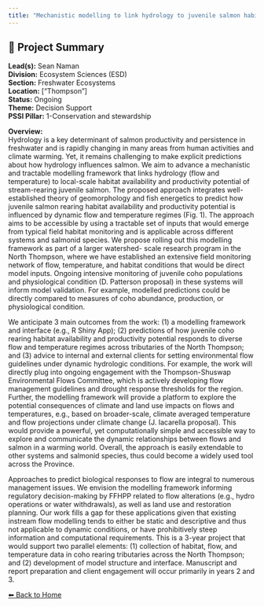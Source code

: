 ```yaml
---
title: "Mechanistic modelling to link hydrology to juvenile salmon habitat quality and productivity"
---
```


## 🧬 Project Summary

**Lead(s):** Sean Naman  
**Division:** Ecosystem Sciences (ESD)  
**Section:** Freshwater Ecosystems  
**Location:** ["Thompson"]  
**Status:** Ongoing  
**Theme:** Decision Support  
**PSSI Pillar:** 1-Conservation and stewardship  

**Overview:**  
Hydrology is a key determinant of salmon productivity and persistence in
freshwater and is rapidly changing in many areas from human activities and
climate warming. Yet, it remains challenging to make explicit predictions
about how hydrology influences salmon. We aim to advance a mechanistic and
tractable modelling framework that links hydrology (flow and temperature) to
local-scale habitat availability and productivity potential of stream-rearing
juvenile salmon. The proposed approach integrates well-established theory of
geomorphology and fish energetics to predict how juvenile salmon rearing
habitat availability and productivity potential is influenced by dynamic flow
and temperature regimes (Fig. 1). The approach aims to be accessible by using
a tractable set of inputs that would emerge from typical field habitat
monitoring and is applicable across different systems and salmonid species. We
propose rolling out this modelling framework as part of a larger watershed-
scale research program in the North Thompson, where we have established an
extensive field monitoring network of flow, temperature, and habitat
conditions that would be direct model inputs. Ongoing intensive monitoring of
juvenile coho populations and physiological condition (D. Patterson proposal)
in these systems will inform model validation. For example, modelled
predictions could be directly compared to measures of coho abundance,
production, or physiological condition.

We anticipate 3 main outcomes from the work: (1) a modelling framework and
interface (e.g., R Shiny App); (2) predictions of how juvenile coho rearing
habitat availability and productivity potential responds to diverse flow and
temperature regimes across tributaries of the North Thompson; and (3) advice
to internal and external clients for setting environmental flow guidelines
under dynamic hydrologic conditions. For example, the work will directly plug
into ongoing engagement with the Thompson-Shuswap Environmental Flows
Committee, which is actively developing flow management guidelines and drought
response thresholds for the region. Further, the modelling framework will
provide a platform to explore the potential consequences of climate and land
use impacts on flows and temperatures, e.g., based on broader-scale, climate
averaged temperature and flow projections under climate change (J. Iacarella
proposal). This would provide a powerful, yet computationally simple and
accessible way to explore and communicate the dynamic relationships between
flows and salmon in a warming world. Overall, the approach is easily
extendable to other systems and salmonid species, thus could become a widely
used tool across the Province.

Approaches to predict biological responses to flow are integral to numerous
management issues. We envision the modelling framework informing regulatory
decision-making by FFHPP related to flow alterations (e.g., hydro operations
or water withdrawals), as well as land use and restoration planning. Our work
fills a gap for these applications given that existing instream flow modelling
tends to either be static and descriptive and thus not applicable to dynamic
conditions, or have prohibitively steep information and computational
requirements. This is a 3-year project that would support two parallel
elements: (1) collection of habitat, flow, and temperature data in coho
rearing tributaries across the North Thompson; and (2) development of model
structure and interface. Manuscript and report preparation and client
engagement will occur primarily in years 2 and 3.



[⬅ Back to Home](../index.qmd)

